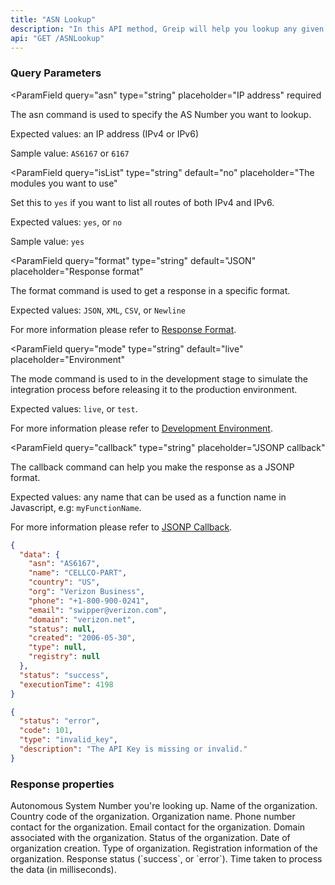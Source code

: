 ```yaml
---
title: "ASN Lookup"
description: "In this API method, Greip will help you lookup any given AS Number and returning all data related to it, like: `name`, `org` (the organization name), `country`, `domain`, `email`, `phone`, `totalIPs`, list of all routes (v4 & v6) related the given AS Number, etc."
api: "GET /ASNLookup"
---
```


### Query Parameters

<ParamField
  query="asn"
  type="string"
  placeholder="IP address"
  required
>
  The asn command is used to specify the AS Number you want to lookup.

Expected values: an IP address (IPv4 or IPv6)

Sample value: `AS6167` or `6167`

</ParamField>

<ParamField
  query="isList"
  type="string"
  default="no"
  placeholder="The modules you want to use"
>
  Set this to `yes` if you want to list all routes of both IPv4 and IPv6.

Expected values: `yes`, or `no`

Sample value: `yes`

</ParamField>

<ParamField
  query="format"
  type="string"
  default="JSON"
  placeholder="Response format"
>
  The format command is used to get a response in a specific format.

Expected values: `JSON`, `XML`, `CSV`, or `Newline`

For more information please refer to [Response Format](/options/response-format).

</ParamField>

<ParamField
  query="mode"
  type="string"
  default="live"
  placeholder="Environment"
>
  The mode command is used to in the development stage to simulate the integration process before releasing it to the production environment.

Expected values: `live`, or `test`.

For more information please refer to [Development Environment](/options/development-environment).

</ParamField>

<ParamField
  query="callback"
  type="string"
  placeholder="JSONP callback"
>
  The callback command can help you make the response as a JSONP format.

Expected values: any name that can be used as a function name in Javascript, e.g: `myFunctionName`.

For more information please refer to [JSONP Callback](/options/jsonp-callback).

</ParamField>

<ResponseExample>

```json Success
{
  "data": {
    "asn": "AS6167",
    "name": "CELLCO-PART",
    "country": "US",
    "org": "Verizon Business",
    "phone": "+1-800-900-0241",
    "email": "swipper@verizon.com",
    "domain": "verizon.net",
    "status": null,
    "created": "2006-05-30",
    "type": null,
    "registry": null
  },
  "status": "success",
  "executionTime": 4198
}
```

```json Error
{
  "status": "error",
  "code": 101,
  "type": "invalid_key",
  "description": "The API Key is missing or invalid."
}
```

</ResponseExample>

### Response properties

<ResponseField name="data" type="object" required>
  <Expandable title="properties" defaultOpen={true}>
    <ResponseField name="asn" type="string" required>
      Autonomous System Number you're looking up.
    </ResponseField>
    <ResponseField name="name" type="string" required>
      Name of the organization.
    </ResponseField>
    <ResponseField name="country" type="string" required>
      Country code of the organization.
    </ResponseField>
    <ResponseField name="org" type="string" required>
      Organization name.
    </ResponseField>
    <ResponseField name="phone" type="string" required>
      Phone number contact for the organization.
    </ResponseField>
    <ResponseField name="email" type="string" required>
      Email contact for the organization.
    </ResponseField>
    <ResponseField name="domain" type="string" required>
      Domain associated with the organization.
    </ResponseField>
    <ResponseField name="status" type="string" required>
      Status of the organization.
    </ResponseField>
    <ResponseField name="created" type="string" required>
      Date of organization creation.
    </ResponseField>
    <ResponseField name="type" type="string" required>
      Type of organization.
    </ResponseField>
    <ResponseField name="registry" type="string" required>
      Registration information of the organization.
    </ResponseField>
  </Expandable>
</ResponseField>
<ResponseField name="status" type="string" required>
  Response status (`success`, or `error`).
</ResponseField>
<ResponseField name="executionTime" type="integer" required>
  Time taken to process the data (in milliseconds).
</ResponseField>
